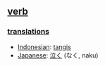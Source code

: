 == [[verb]] ==

=== [[translation]]s ===
*[[Indonesian]]: [[tangis]]
*[[Japanese]]: [[泣く]] (なく, naku)